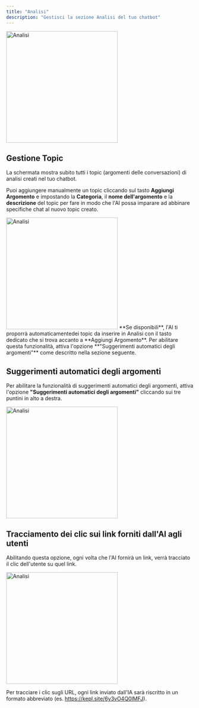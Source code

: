 ```yaml
---
title: "Analisi"
description: "Gestisci la sezione Analisi del tuo chatbot"
---
```


<Frame>
  <img
    src="/images/dashboard/impostazioni/analisi/analisi-1.png"
    alt="Analisi"
    noZoom
    height="300"
    className="rounded-lg"
  />
</Frame>

## Gestione Topic

La schermata mostra subito tutti i topic (argomenti delle conversazioni) di analisi creati nel tuo chatbot.

Puoi aggiungere manualmente un topic cliccando sul tasto **Aggiungi Argomento** e impostando la **Categoria**, il **nome dell'argomento** e la **descrizione** del topic per fare in modo che l'AI possa imparare ad abbinare specifiche chat al nuovo topic creato.

<Frame>
  <img
    src="/images/dashboard/impostazioni/analisi/analisi-2.png"
    alt="Analisi"
    noZoom
    height="300"
    className="rounded-lg"
  />
</Frame>

<Tip>
  **Se disponibili**, l'AI ti proporrà automaticamentedei topic da inserire in Analisi con il tasto dedicato che si trova accanto a **Aggiungi Argomento**. Per abilitare questa funzionalità, attiva l'opzione **"Suggerimenti automatici degli argomenti"** come descritto nella sezione seguente.
</Tip>

## Suggerimenti automatici degli argomenti

Per abilitare la funzionalità di suggerimenti automatici degli argomenti, attiva l'opzione **"Suggerimenti automatici degli argomenti"** cliccando sui tre puntini in alto a destra.

<Frame>
  <img
    src="/images/dashboard/impostazioni/analisi/analisi-3.png"
    alt="Analisi"
    noZoom
    height="300"
    className="rounded-lg"
  />
</Frame>

## Tracciamento dei clic sui link forniti dall'AI agli utenti

Abilitando questa opzione, ogni volta che l'AI fornirà un link, verrà tracciato il clic dell'utente su quel link.

<Frame>
  <img
    src="/images/dashboard/impostazioni/analisi/analisi-4.png"
    alt="Analisi"
    noZoom
    height="300"
    className="rounded-lg"
  />
</Frame>

<Note>Per tracciare i clic sugli URL, ogni link inviato dall'IA sarà riscritto in un formato abbreviato (es. https://kepl.site/6y3vO4Q0lMFJ).</Note>

